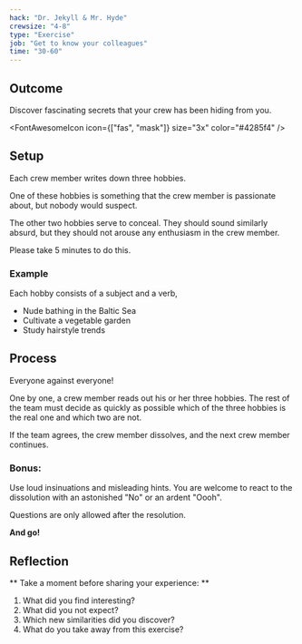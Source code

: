 ```yaml
---
hack: "Dr. Jekyll & Mr. Hyde"
crewsize: "4-8"
type: "Exercise"
job: "Get to know your colleagues"
time: "30-60"
---
```


## Outcome

Discover fascinating secrets that your crew has been hiding from you.

<FontAwesomeIcon icon={["fas", "mask"]} size="3x" color="#4285f4" />

## Setup

Each crew member writes down three hobbies.

One of these hobbies is something that the crew member is passionate about, but nobody would suspect.

The other two hobbies serve to conceal. They should sound similarly absurd, but they should not arouse any enthusiasm in the crew member.

Please take 5 minutes to do this.

### Example

Each hobby consists of a subject and a verb,

- Nude bathing in the Baltic Sea
- Cultivate a vegetable garden
- Study hairstyle trends

## Process

Everyone against everyone!

One by one, a crew member reads out his or her three hobbies. The rest of the team must decide as quickly as possible which of the three hobbies is the real one and which two are not.

If the team agrees, the crew member dissolves, and the next crew member continues.

### Bonus:

Use loud insinuations and misleading hints.
You are welcome to react to the dissolution with an astonished "No" or an ardent "Oooh".

Questions are only allowed after the resolution.

**And go!**

## Reflection

** Take a moment before sharing your experience: **

1. What did you find interesting?
2. What did you not expect?
3. Which new similarities did you discover?
4. What do you take away from this exercise?
